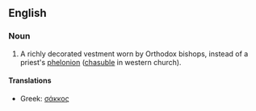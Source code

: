 {{wikipedia}}
==English==

===Noun===
{{en-noun|sakkoi}}

# A richly decorated vestment worn by Orthodox bishops, instead of a priest's [[phelonion]] ([[chasuble]] in western church).

====Translations====
{{trans-top}}
*Greek: [[σάκκος]] 
{{trans-bottom}}